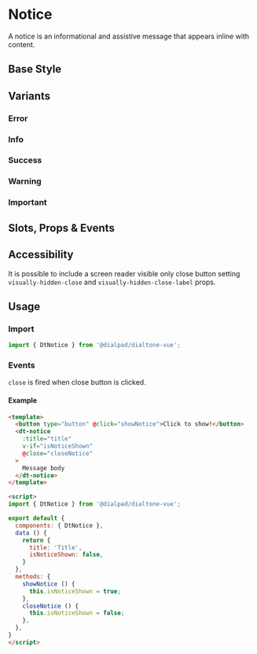 

<Meta of={NoticeStories}/>

# Notice

<Subtitle>
  A notice is an informational and assistive message that appears inline with content.
</Subtitle>

## Base Style

<Canvas>
  <Story id="components-notice--default" />
</Canvas>

## Variants

### Error

<Canvas>
  <Story id="components-notice--error" />
</Canvas>

### Info

<Canvas>
  <Story id="components-notice--info" />
</Canvas>

### Success

<Canvas>
  <Story id="components-notice--success" />
</Canvas>

### Warning

<Canvas>
  <Story id="components-notice--warning" />
</Canvas>

### Important

<Canvas>
  <Story id="components-notice--important" />
</Canvas>

## Slots, Props & Events

<Controls />

## Accessibility

It is possible to include a screen reader visible only close button setting `visually-hidden-close`
and `visually-hidden-close-label` props.

## Usage

### Import

```js
import { DtNotice } from '@dialpad/dialtone-vue';
```

### Events

`close` is fired when close button is clicked.

#### Example

```html
<template>
  <button type="button" @click="showNotice">Click to show!</button>
  <dt-notice
    :title="title"
    v-if="isNoticeShown"
    @close="closeNotice"
  >
    Message body
  </dt-notice>
</template>

<script>
import { DtNotice } from '@dialpad/dialtone-vue';

export default {
  components: { DtNotice },
  data () {
    return {
      title: 'Title',
      isNoticeShown: false,
    }
  },
  methods: {
    showNotice () {
      this.isNoticeShown = true;
    },
    closeNotice () {
      this.isNoticeShown = false;
    },
  },
}
</script>
```
